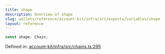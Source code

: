 ```yaml
---
title: shape
description: Overview of shape
slug: wallets/reference/account-kit/infra/src/exports/variables/shape
layout: reference
---
```


```ts
const shape: Chain;
```

Defined in: [account-kit/infra/src/chains.ts:295](https://github.com/alchemyplatform/aa-sdk/blob/e3c1a23e6e03f44bf2db3afddb97a91b175cba58/account-kit/infra/src/chains.ts#L295)
